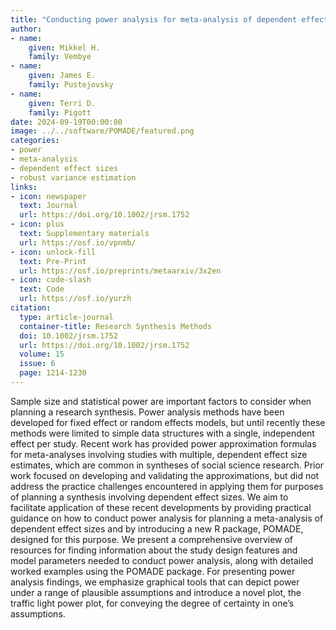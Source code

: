 ```yaml
---
title: "Conducting power analysis for meta-analysis of dependent effect sizes: Common guidelines and an introduction to the POMADE R package"
author:
- name:
    given: Mikkel H.
    family: Vembye
- name:
    given: James E.
    family: Pustejovsky
- name:
    given: Terri D.
    family: Pigott
date: 2024-09-19T00:00:00
image: ../../software/POMADE/featured.png
categories:
- power
- meta-analysis
- dependent effect sizes
- robust variance estimation
links:
- icon: newspaper
  text: Journal
  url: https://doi.org/10.1002/jrsm.1752
- icon: plus
  text: Supplementary materials
  url: https://osf.io/vpnmb/
- icon: unlock-fill
  text: Pre-Print
  url: https://osf.io/preprints/metaarxiv/3x2en
- icon: code-slash
  text: Code
  url: https://osf.io/yurzh
citation: 
  type: article-journal
  container-title: Research Synthesis Methods
  doi: 10.1002/jrsm.1752
  url: https://doi.org/10.1002/jrsm.1752
  volume: 15
  issue: 6
  page: 1214-1230
---
```


Sample size and statistical power are important factors to consider when planning a research synthesis. Power analysis methods have been developed for fixed effect or random effects models, but until recently these methods were limited to simple data structures with a single, independent effect per study. Recent work has provided power approximation formulas for meta-analyses involving studies with multiple, dependent effect size estimates, which are common in syntheses of social science research. Prior work focused on developing and validating the approximations, but did not address the practice challenges encountered in applying them for purposes of planning a synthesis involving dependent effect sizes. We aim to facilitate application of these recent developments by providing practical guidance on how to conduct power analysis for planning a meta-analysis of dependent effect sizes and by introducing a new R package, POMADE, designed for this purpose. We present a comprehensive overview of resources for finding information about the study design features and model parameters needed to conduct power analysis, along with detailed worked examples using the POMADE package. For presenting power analysis findings, we emphasize graphical tools that can depict power under a range of plausible assumptions and introduce a novel plot, the traffic light power plot, for conveying the degree of certainty in one’s assumptions.
